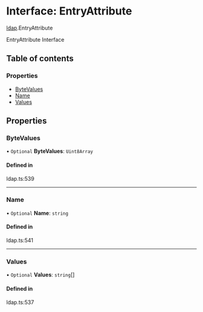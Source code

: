 # Interface: EntryAttribute

[ldap](/templates/protocols/javascript/modules/ldap).EntryAttribute

EntryAttribute Interface

## Table of contents

### Properties

- [ByteValues](/templates/protocols/javascript/modules/ldap.EntryAttribute#bytevalues)
- [Name](/templates/protocols/javascript/modules/ldap.EntryAttribute#name)
- [Values](/templates/protocols/javascript/modules/ldap.EntryAttribute#values)

## Properties

### ByteValues

• `Optional` **ByteValues**: `Uint8Array`

#### Defined in

ldap.ts:539

___

### Name

• `Optional` **Name**: `string`

#### Defined in

ldap.ts:541

___

### Values

• `Optional` **Values**: `string`[]

#### Defined in

ldap.ts:537
